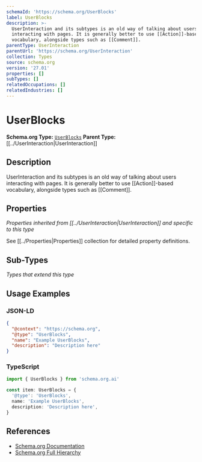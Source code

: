 ```yaml
---
schemaId: 'https://schema.org/UserBlocks'
label: UserBlocks
description: >-
  UserInteraction and its subtypes is an old way of talking about users
  interacting with pages. It is generally better to use [[Action]]-based
  vocabulary, alongside types such as [[Comment]].
parentType: UserInteraction
parentUrl: 'https://schema.org/UserInteraction'
collection: Types
source: schema.org
version: '27.01'
properties: []
subTypes: []
relatedOccupations: []
relatedIndustries: []
---
```

# UserBlocks

**Schema.org Type:** [`UserBlocks`](https://schema.org/UserBlocks)
**Parent Type:** [[../UserInteraction|UserInteraction]]

## Description

UserInteraction and its subtypes is an old way of talking about users interacting with pages. It is generally better to use [[Action]]-based vocabulary, alongside types such as [[Comment]].

## Properties

*Properties inherited from [[../UserInteraction|UserInteraction]] and specific to this type*

See [[../Properties|Properties]] collection for detailed property definitions.

## Sub-Types

*Types that extend this type*

## Usage Examples

### JSON-LD

```json
{
  "@context": "https://schema.org",
  "@type": "UserBlocks",
  "name": "Example UserBlocks",
  "description": "Description here"
}
```

### TypeScript

```typescript
import { UserBlocks } from 'schema.org.ai'

const item: UserBlocks = {
  '@type': 'UserBlocks',
  name: 'Example UserBlocks',
  description: 'Description here',
}
```

## References

- [Schema.org Documentation](https://schema.org/UserBlocks)
- [Schema.org Full Hierarchy](https://schema.org/docs/full.html)
